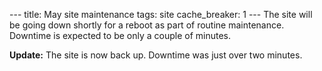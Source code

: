 ---
title: May site maintenance
tags: site
cache_breaker: 1
---
The site will be going down shortly for a reboot as part of routine maintenance. Downtime is expected to be only a couple of minutes.

'''Update:''' The site is now back up. Downtime was just over two minutes.

